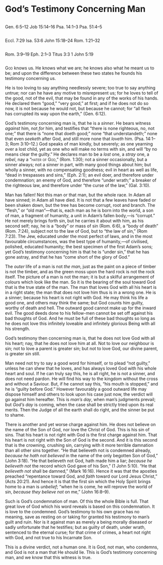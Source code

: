 <!--- PROOFED --->

# God’s Testimony Concerning Man

<div class="scripture-table">
<div class="column">
Gen. 6:5–12
Job 15:14–16
Psa. 14:1–3
Psa. 51:4–5
</div>
<div class="column">
Eccl. 7:29
Isa. 53:6
John 15:18–24
Rom. 1:21–32
</div>
<div class="column">
Rom. 3:9–19
Eph. 2:1–3
Titus 3:3
1\ John 5:19
</div>
</div>

[God]{.smallcaps} knows us. He knows what we are; he knows also what he meant us to be; and upon the difference between these two states he founds his testimony concerning us.

He is too loving to say anything needlessly severe; too true to say anything untrue; nor can he have any motive to misrepresent us; for he loves to tell of the good, not of the evil, that may be found in any of the works of his hands. He declared them “good,” “very good,” at first; and if he does not do so now, it is not because he would not, but because he cannot; for “all flesh has corrupted its way upon the earth,” (Gen. 6:12).

God’s testimony concerning man is, that he is a *sinner*. He bears witness *against* him, not *for* him, and testifies that “there is none righteous, no, not one;” that there is “none that doeth good;” none “that understandeth;” none that even *seeketh* after God, and still more none that *loveth* him. (Psa. 14:1–3; Rom 3:10–12.) God speaks of man kindly, but severely; as one yearning over a lost child, yet as one who will make no terms with sin, and will “by no means clear the guilty.” He declares man to be a *lost* one, a *stray* one, a *rebel*, nay a “[hater of God]{.smallcaps},” (Rom. 1:30); not a sinner occasionally, but a sinner always; not a sinner in part, with many good things about him; but wholly a sinner, with no compensating goodness; evil in heart as well as life, “dead in trespasses and sins,” (Eph. 2:1); an evil doer, and therefore under condemnation; an enemy of God, and therefore “under wrath;” a breaker of the righteous law, and therefore under “the curse of the law,” (Gal. 3:10).

Man has fallen! Not this man or that man, but the whole race. In Adam all have sinned; in Adam all have died. It is not that a few leaves have faded or been shaken down, but the tree has become corrupt, root and branch. The “flesh,” or “old man”—that is, each man as he is born into the world, a son of man, a fragment of humanity, a unit in Adam’s fallen body,—is “corrupt.” He not merely brings forth sin, but he carries it about with him, as his second self; nay, he is a “body” or mass of sin (Rom. 6:6), a “body of death” (Rom. 7:24), subject not to the law of God, but to “the law of sin,” (Rom 7:23). The Jew, educated under the most perfect of laws, and in the most favourable circumstances, was the best type of humanity,—of civilised, polished, educated humanity; the best specimen of the first Adam’s sons; yet God’s testimony concerning him is that he is “under sin,” that he has gone astray, and that he has “come short of the glory of God.”

The *outer* life of a man is not *the man*, just as the paint on a piece of timber is not the timber, and as the green moss upon the hard rock is not the rock itself. The picture of a man is not the man; it is but a skilful arrangement of colours which look like the man. So it is the bearing of the soul toward God that is the true state of the man. The man that loves God with all his heart is in a right state; the man that does not love him thus is in a wrong one. He is a sinner; because his heart is not right with God. He may think his life a good one, and others may think the same; but God counts him guilty, worthy of death and hell. The outward good cannot make up for the inward evil. The good deeds done to his fellow-men cannot be set off against his bad thoughts of God. And he must be full of these bad thoughts so long as he does not love this infinitely loveable and infinitely glorious Being with all his strength.

God’s testimony then concerning man is, that he does not love God with all his heart; nay, that he does not love him at all. Not to love our neighbour is sin; not to love a parent is greater sin; but not to love God, our divine parent, is greater sin still.

Man need not try to say a good word for himself, or to plead “not guilty,” unless he can shew that he loves, and has always loved God with his whole heart and soul. If he can truly say this, he is all right, he is not a sinner, and does not need pardon. He will find his way to the kingdom without the cross and without a Saviour. But, if he cannot say this, “his mouth is stopped,” and he is “guilty before God.” However favourably a good outward life may dispose himself and others to look upon his case just now, the verdict will go against him hereafter. This is *man’s day*, when man’s judgments prevail; but *God’s day* is coming, when the case shall be strictly tried upon its real merits. Then the Judge of all the earth shall do right, and the sinner be put to shame.

There is another and yet worse charge against him. He does not believe on the name of the Son of God, nor love the Christ of God. This is his sin of sins. That his heart is not right with God is the first charge against him. That his heart is not right with the Son of God is the second. And it is this second that is the crowning, crushing sin, carrying with it more terrible damnation than all other sins together. “He that believeth not is condemned already, *because he hath not believed* in the name of the only begotten Son of God,” (John 3:18). “He that believeth not God, hath made him a liar; *because he believeth not* the record which God gave of his Son,” (1 John 5:10). “He that *believeth not* shall be damned,” (Mark 16:16). Hence it was that the apostles preached “repentance toward God, and *faith* toward our Lord Jesus Christ,” (Acts 20:21). And hence it is that the first sin which the Holy Spirit brings home to a man is *unbelief*; “when he is come, he will reprove the world of sin, *because they believe not* on me,” (John 16:8–9).

Such is God’s condemnation of man. Of this the whole Bible is full. That great love of God which his word reveals is based on this condemnation. It is love to the condemned. God’s testimony to his own grace has no meaning, save as resting on or taking for granted his testimony to man’s guilt and ruin. Nor is it against man as merely a being morally diseased or sadly unfortunate that he testifies; but as guilty of death, under wrath, sentenced to the eternal curse; for that crime of crimes, a heart not right with God, and not true to his Incarnate Son.

This is a divine verdict, not a human one. It is God, not man, who condemns, and God is not a man that He should lie. This is God’s testimony concerning man, and we know that this witness is true.
